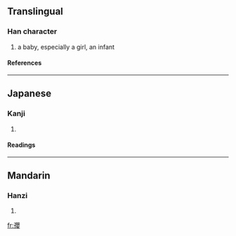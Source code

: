 ==Translingual==
===Han character===
{{Han char|rn=39|rad=子|as=17|sn=20|four=|canj=弓木月金女 (NDBCV)}}
# a baby, especially a girl, an infant
====References====
{{Han ref|kx=0281.070|dkj=07048|dj=0551.070|hdz=21020.100|uh=5B7E|ud=23422}}
----
==Japanese==
===Kanji===
{{ja-kanji|grade=|rs=子17}}
# {{defn|Japanese}} 
====Readings====
{{ja-readings|on=[[えい]] (ei)|kun=[[みどりご]] (midorigo)}}
----
==Mandarin==
===Hanzi===
{{cmn-hanzi|pin=[[yīng]] ([[ying1]])|wg=ying<sup>1</sup>}}
# {{defn|Mandarin}}

[[fr:孾]]